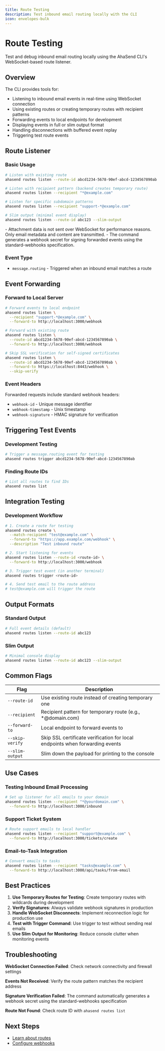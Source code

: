 ```yaml
---
title: Route Testing
description: Test inbound email routing locally with the CLI
icon: envelopes-bulk
---
```


# Route Testing

Test and debug inbound email routing locally using the AhaSend CLI's WebSocket-based route listener.

## Overview

The CLI provides tools for:
- Listening to inbound email events in real-time using WebSocket connection
- Using existing routes or creating temporary routes with recipient patterns
- Forwarding events to local endpoints for development
- Displaying events in full or slim output format
- Handling disconnections with buffered event replay
- Triggering test route events

## Route Listener

### Basic Usage

```bash
# Listen with existing route
ahasend routes listen --route-id abcd1234-5678-90ef-abcd-1234567890ab

# Listen with recipient pattern (backend creates temporary route)
ahasend routes listen --recipient "*@example.com"

# Listen for specific subdomain patterns
ahasend routes listen --recipient "support-*@example.com"

# Slim output (minimal event display)
ahasend routes listen --route-id abc123 --slim-output
```

<Note>
- Attachment data is not sent over WebSocket for performance reasons. Only email metadata and content are transmitted.
- The command generates a webhook secret for signing forwarded events using the standard-webhooks specification.
</Note>

### Event Type

- `message.routing` - Triggered when an inbound email matches a route

## Event Forwarding

### Forward to Local Server

```bash
# Forward events to local endpoint
ahasend routes listen \
  --recipient "support-*@example.com" \
  --forward-to http://localhost:3000/webhook

# Forward with existing route
ahasend routes listen \
  --route-id abcd1234-5678-90ef-abcd-1234567890ab \
  --forward-to http://localhost:3000/webhook

# Skip SSL verification for self-signed certificates
ahasend routes listen \
  --route-id abcd1234-5678-90ef-abcd-1234567890ab \
  --forward-to https://localhost:8443/webhook \
  --skip-verify
```

### Event Headers

Forwarded requests include standard webhook headers:
- `webhook-id` - Unique message identifier
- `webhook-timestamp` - Unix timestamp
- `webhook-signature` - HMAC signature for verification

## Triggering Test Events

### Development Testing

```bash
# Trigger a message.routing event for testing
ahasend routes trigger abcd1234-5678-90ef-abcd-1234567890ab
```

### Finding Route IDs

```bash
# List all routes to find IDs
ahasend routes list
```

## Integration Testing

### Development Workflow

```bash
# 1. Create a route for testing
ahasend routes create \
  --match-recipient "test@example.com" \
  --forward-to "https://app.example.com/webhook" \
  --description "Test inbound route"

# 2. Start listening for events
ahasend routes listen --route-id <route-id> \
  --forward-to http://localhost:3000/webhook

# 3. Trigger test event (in another terminal)
ahasend routes trigger <route-id>

# 4. Send test email to the route address
# test@example.com will trigger the route
```

## Output Formats

### Standard Output

```bash
# Full event details (default)
ahasend routes listen --route-id abc123
```

### Slim Output

```bash
# Minimal console display
ahasend routes listen --route-id abc123 --slim-output
```

## Common Flags

| Flag | Description |
|------|-------------|
| `--route-id` | Use existing route instead of creating temporary one |
| `--recipient` | Recipient pattern for temporary route (e.g., *@domain.com) |
| `--forward-to` | Local endpoint to forward events to |
| `--skip-verify` | Skip SSL certificate verification for local endpoints when forwarding events |
| `--slim-output` | Slim down the payload for printing to the console |

## Use Cases

### Testing Inbound Email Processing

```bash
# Set up listener for all emails to your domain
ahasend routes listen --recipient "*@yourdomain.com" \
  --forward-to http://localhost:3000/inbound
```

### Support Ticket System

```bash
# Route support emails to local handler
ahasend routes listen --recipient "support@example.com" \
  --forward-to http://localhost:3000/tickets/create
```

### Email-to-Task Integration

```bash
# Convert emails to tasks
ahasend routes listen --recipient "tasks@example.com" \
  --forward-to http://localhost:3000/api/tasks/from-email
```

## Best Practices

1. **Use Temporary Routes for Testing**: Create temporary routes with wildcards during development
2. **Verify Signatures**: Always validate webhook signatures in production
3. **Handle WebSocket Disconnects**: Implement reconnection logic for production use
4. **Test with Trigger Command**: Use trigger to test without sending real emails
5. **Use Slim Output for Monitoring**: Reduce console clutter when monitoring events

## Troubleshooting

**WebSocket Connection Failed**: Check network connectivity and firewall settings

**Events Not Received**: Verify the route pattern matches the recipient address

**Signature Verification Failed**: The command automatically generates a webhook secret using the standard-webhooks specification

**Route Not Found**: Check route ID with `ahasend routes list`

## Next Steps

- [Learn about routes](/cli/commands/routes)
- [Configure webhooks](/cli/commands/webhooks)